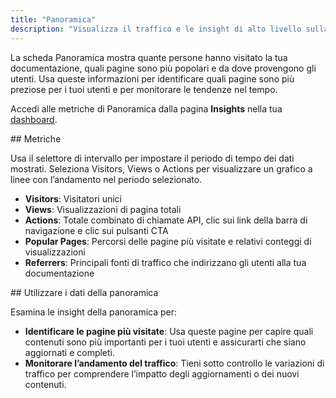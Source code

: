 ```yaml
---
title: "Panoramica"
description: "Visualizza il traffico e le insight di alto livello sulla tua documentazione"
---
```


La scheda Panoramica mostra quante persone hanno visitato la tua documentazione, quali pagine sono più popolari e da dove provengono gli utenti. Usa queste informazioni per identificare quali pagine sono più preziose per i tuoi utenti e per monitorare le tendenze nel tempo.

Accedi alle metriche di Panoramica dalla pagina **Insights** nella tua [dashboard](https://dashboard.mintlify.com/products/insights).

<div id="metrics">
  ## Metriche
</div>

Usa il selettore di intervallo per impostare il periodo di tempo dei dati mostrati. Seleziona Visitors, Views o Actions per visualizzare un grafico a linee con l’andamento nel periodo selezionato.

- **Visitors**: Visitatori unici
- **Views**: Visualizzazioni di pagina totali
- **Actions**: Totale combinato di chiamate API, clic sui link della barra di navigazione e clic sui pulsanti CTA
- **Popular Pages**: Percorsi delle pagine più visitate e relativi conteggi di visualizzazioni
- **Referrers**: Principali fonti di traffico che indirizzano gli utenti alla tua documentazione

<div id="using-overview-data">
  ## Utilizzare i dati della panoramica
</div>

Esamina le insight della panoramica per:

- **Identificare le pagine più visitate**: Usa queste pagine per capire quali contenuti sono più importanti per i tuoi utenti e assicurarti che siano aggiornati e completi.
- **Monitorare l’andamento del traffico**: Tieni sotto controllo le variazioni di traffico per comprendere l’impatto degli aggiornamenti o dei nuovi contenuti.